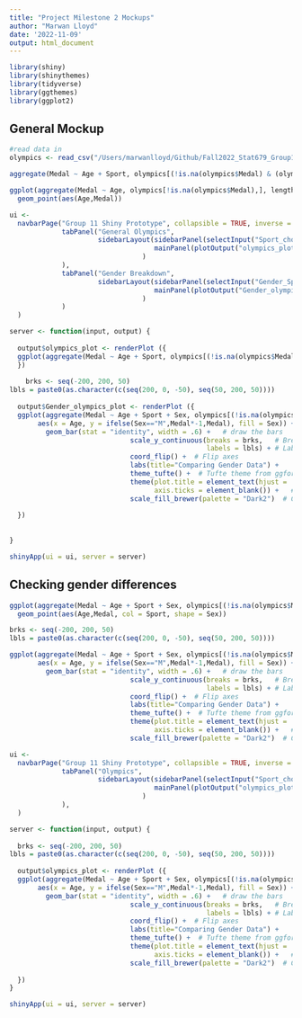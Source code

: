 ```yaml
---
title: "Project Milestone 2 Mockups"
author: "Marwan Lloyd"
date: '2022-11-09'
output: html_document
---
```




```r
library(shiny)
library(shinythemes)
library(tidyverse)
library(ggthemes)
library(ggplot2)
```

## General Mockup


```r
#read data in
olympics <- read_csv("/Users/marwanlloyd/Github/Fall2022_Stat679_Group11_Project/Independent Research Findings/Possible Datasets/athlete_events.csv")
```


```r
aggregate(Medal ~ Age + Sport, olympics[(!is.na(olympics$Medal) & (olympics$Sport %in% c("Canoeing", "Cricket"))),], length)
```
```r
ggplot(aggregate(Medal ~ Age, olympics[!is.na(olympics$Medal),], length)) + 
  geom_point(aes(Age,Medal))
```

```r
ui <- 
  navbarPage("Group 11 Shiny Prototype", collapsible = TRUE, inverse = TRUE, theme = shinytheme("spacelab"),
             tabPanel("General Olympics",
                      sidebarLayout(sidebarPanel(selectInput("Sport_choice", label = "Sport", choices = unique(olympics$Sport), multiple = TRUE)),
                                    mainPanel(plotOutput("olympics_plot")),
                                 )
             ),
             tabPanel("Gender Breakdown",
                      sidebarLayout(sidebarPanel(selectInput("Gender_Sport_choice", label = "Sport", choices = unique(olympics$Sport), multiple = TRUE)),
                                    mainPanel(plotOutput("Gender_olympics_plot")),
                                 )
             )
  )

server <- function(input, output) { 
  
  output$olympics_plot <- renderPlot ({
  ggplot(aggregate(Medal ~ Age + Sport, olympics[(!is.na(olympics$Medal) & (olympics$Sport %in% input$Sport_choice)),], length)) + geom_point(aes(x = Age, y = Medal, col = Sport))
  })
    
    brks <- seq(-200, 200, 50)
lbls = paste0(as.character(c(seq(200, 0, -50), seq(50, 200, 50))))
  
  output$Gender_olympics_plot <- renderPlot ({
  ggplot(aggregate(Medal ~ Age + Sport + Sex, olympics[(!is.na(olympics$Medal) & (olympics$Sport %in% input$Gender_Sport_choice)),], length),
       aes(x = Age, y = ifelse(Sex=="M",Medal*-1,Medal), fill = Sex)) + 
         geom_bar(stat = "identity", width = .6) +   # draw the bars
                              scale_y_continuous(breaks = brks,   # Breaks
                                                 labels = lbls) + # Labels
                              coord_flip() +  # Flip axes
                              labs(title="Comparing Gender Data") +
                              theme_tufte() +  # Tufte theme from ggfortify
                              theme(plot.title = element_text(hjust = .5), 
                                    axis.ticks = element_blank()) +   # Centre plot title
                              scale_fill_brewer(palette = "Dark2")  # Color palette
  
  })
  
  
}

shinyApp(ui = ui, server = server)
```

## Checking gender differences

```r
ggplot(aggregate(Medal ~ Age + Sport + Sex, olympics[(!is.na(olympics$Medal) & (olympics$Sport %in% c("Canoeing", "Football"))),], length)) + 
  geom_point(aes(Age,Medal, col = Sport, shape = Sex))
```


```r
brks <- seq(-200, 200, 50)
lbls = paste0(as.character(c(seq(200, 0, -50), seq(50, 200, 50))))

ggplot(aggregate(Medal ~ Age + Sport + Sex, olympics[(!is.na(olympics$Medal) & (olympics$Sport %in% c("Canoeing", "Football"))),], length),
       aes(x = Age, y = ifelse(Sex=="M",Medal*-1,Medal), fill = Sex)) + 
         geom_bar(stat = "identity", width = .6) +   # draw the bars
                              scale_y_continuous(breaks = brks,   # Breaks
                                                 labels = lbls) + # Labels
                              coord_flip() +  # Flip axes
                              labs(title="Comparing Gender Data") +
                              theme_tufte() +  # Tufte theme from ggfortify
                              theme(plot.title = element_text(hjust = .5), 
                                    axis.ticks = element_blank()) +   # Centre plot title
                              scale_fill_brewer(palette = "Dark2")  # Color palette


```



```r
ui <- 
  navbarPage("Group 11 Shiny Prototype", collapsible = TRUE, inverse = TRUE, theme = shinytheme("spacelab"),
             tabPanel("Olympics",
                      sidebarLayout(sidebarPanel(selectInput("Sport_choice", label = "Sport", choices = unique(olympics$Sport), multiple = TRUE)),
                                    mainPanel(plotOutput("olympics_plot")),
                                 )
             ),
  )

server <- function(input, output) { 
  
  brks <- seq(-200, 200, 50)
lbls = paste0(as.character(c(seq(200, 0, -50), seq(50, 200, 50))))
  
  output$olympics_plot <- renderPlot ({
  ggplot(aggregate(Medal ~ Age + Sport + Sex, olympics[(!is.na(olympics$Medal) & (olympics$Sport %in% input$Sport_choice)),], length),
       aes(x = Age, y = ifelse(Sex=="M",Medal*-1,Medal), fill = Sex)) + 
         geom_bar(stat = "identity", width = .6) +   # draw the bars
                              scale_y_continuous(breaks = brks,   # Breaks
                                                 labels = lbls) + # Labels
                              coord_flip() +  # Flip axes
                              labs(title="Comparing Gender Data") +
                              theme_tufte() +  # Tufte theme from ggfortify
                              theme(plot.title = element_text(hjust = .5), 
                                    axis.ticks = element_blank()) +   # Centre plot title
                              scale_fill_brewer(palette = "Dark2")  # Color palette
  
  })
}

shinyApp(ui = ui, server = server)
```